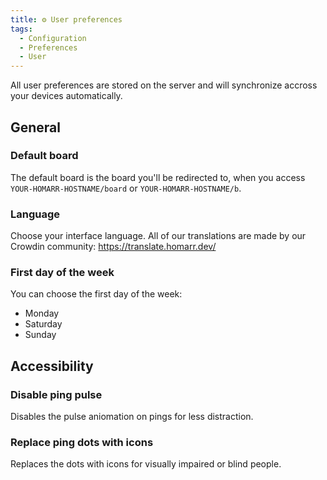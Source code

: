 ```yaml
---
title: ⚙️ User preferences
tags:
  - Configuration
  - Preferences
  - User
---
```


All user preferences are stored on the server and will synchronize accross your devices automatically.

## General
### Default board
The default board is the board you'll be redirected to, when you access ``YOUR-HOMARR-HOSTNAME/board`` or ``YOUR-HOMARR-HOSTNAME/b``.

### Language
Choose your interface language. All of our translations are made by our Crowdin community: https://translate.homarr.dev/

### First day of the week
You can choose the first day of the week:
- Monday
- Saturday
- Sunday

## Accessibility
### Disable ping pulse
Disables the pulse aniomation on pings for less distraction.

### Replace ping dots with icons
Replaces the dots with icons for visually impaired or blind people.

